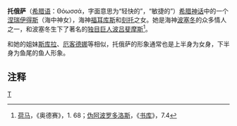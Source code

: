 '''托俄萨'''（[[希腊语|希腊语]]：Θόωσσά，字面意思为“轻快的”，“敏捷的”）[[希腊神话|希腊神话]]中的一个[[涅瑞伊得斯|涅瑞伊得斯]]（海中神女），海神[[福耳库斯|福耳库斯]]和[[刻托|刻托]]之女。她是海神[[波塞冬|波塞冬]]的众多情人之一，和波塞冬生下了著名的[[独目巨人|独目巨人]][[波吕斐摩斯|波吕斐摩斯]]<ref>[[荷马|荷马]]，《奥德赛》，1. 68；[[伪阿波罗多洛斯|伪阿波罗多洛斯]]，《[[书库|书库]]》，7.4</ref>。

和她的姐妹[[斯库拉|斯库拉]]、[[厄客德娜|厄客德娜]]等相似，托俄萨的形象通常也是上半身为女身，下半身为鱼尾的鱼人形象。
==注释==
<references />

[[category:涅瑞伊得斯|T]]